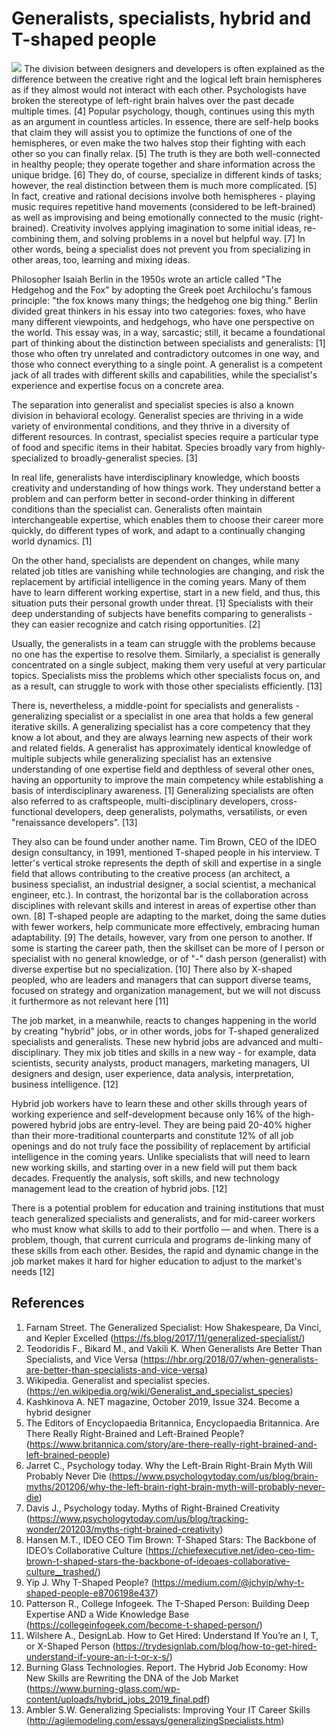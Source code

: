 # Generalists, specialists, hybrid and T-shaped people

![](../../images/generalists-specialists-hybrid-t-shaped-people.svg) The
division between designers and developers is often explained as the difference
between the creative right and the logical left brain hemispheres as if they
almost would not interact with each other. Psychologists have broken the
stereotype of left-right brain halves over the past decade multiple times. [4]
Popular psychology, though, continues using this myth as an argument in
countless articles. In essence, there are self-help books that claim they will
assist you to optimize the functions of one of the hemispheres, or even make the
two halves stop their fighting with each other so you can finally relax. [5] The
truth is they are both well-connected in healthy people; they operate together
and share information across the unique bridge. [6] They do, of course,
specialize in different kinds of tasks; however, the real distinction between
them is much more complicated. [5] In fact, creative and rational decisions
involve both hemispheres - playing music requires repetitive hand movements
(considered to be left-brained) as well as improvising and being emotionally
connected to the music (right-brained). Creativity involves applying imagination
to some initial ideas, re-combining them, and solving problems in a novel but
helpful way. [7] In other words, being a specialist does not prevent you from
specializing in other areas, too, learning and mixing ideas.

Philosopher Isaiah Berlin in the 1950s wrote an article called "The Hedgehog and
the Fox" by adopting the Greek poet Archilochu's famous principle: "the fox
knows many things; the hedgehog one big thing." Berlin divided great thinkers in
his essay into two categories: foxes, who have many different viewpoints, and
hedgehogs, who have one perspective on the world. This essay was, in a way,
sarcastic; still, it became a foundational part of thinking about the
distinction between specialists and generalists: [1] those who often try
unrelated and contradictory outcomes in one way, and those who connect
everything to a single point. A generalist is a competent jack of all trades
with different skills and capabilities, while the specialist's experience and
expertise focus on a concrete area.

The separation into generalist and specialist species is also a known division
in behavioral ecology. Generalist species are thriving in a wide variety of
environmental conditions, and they thrive in a diversity of different resources.
In contrast, specialist species require a particular type of food and specific
items in their habitat. Species broadly vary from highly-specialized to
broadly-generalist species. [3]

In real life, generalists have interdisciplinary knowledge, which boosts
creativity and understanding of how things work. They understand better a
problem and can perform better in second-order thinking in different conditions
than the specialist can. Generalists often maintain interchangeable expertise,
which enables them to choose their career more quickly, do different types of
work, and adapt to a continually changing world dynamics. [1]

On the other hand, specialists are dependent on changes, while many related job
titles are vanishing while technologies are changing, and risk the replacement
by artificial intelligence in the coming years. Many of them have to learn
different working expertise, start in a new field, and thus, this situation puts
their personal growth under threat. [1] Specialists with their deep
understanding of subjects have benefits comparing to generalists - they can
easier recognize and catch rising opportunities. [2]

Usually, the generalists in a team can struggle with the problems because no one
has the expertise to resolve them. Similarly, a specialist is generally
concentrated on a single subject, making them very useful at very particular
topics. Specialists miss the problems which other specialists focus on, and as a
result, can struggle to work with those other specialists efficiently. [13]

There is, nevertheless, a middle-point for specialists and generalists -
generalizing specialist or a specialist in one area that holds a few general
iterative skills. A generalizing specialist has a core competency that they know
a lot about, and they are always learning new aspects of their work and related
fields. A generalist has approximately identical knowledge of multiple subjects
while generalizing specialist has an extensive understanding of one expertise
field and depthless of several other ones, having an opportunity to improve the
main competency while establishing a basis of interdisciplinary awareness. [1]
Generalizing specialists are often also referred to as craftspeople,
multi-disciplinary developers, cross-functional developers, deep generalists,
polymaths, versatilists, or even "renaissance developers". [13]

They also can be found under another name. Tim Brown, CEO of the IDEO design
consultancy, in 1991, mentioned T-shaped people in his interview. T letter's
vertical stroke represents the depth of skill and expertise in a single field
that allows contributing to the creative process (an architect, a business
specialist, an industrial designer, a social scientist, a mechanical engineer,
etc.). In contrast, the horizontal bar is the collaboration across disciplines
with relevant skills and interest in areas of expertise other than own. [8]
T-shaped people are adapting to the market, doing the same duties with fewer
workers, help communicate more effectively, embracing human adaptability. [9]
The details, however, vary from one person to another. If some is starting the
career path, then the skillset can be more of I person or specialist with no
general knowledge, or of "-" dash person (generalist) with diverse expertise but
no specialization. [10] There also by X-shaped peopled, who are leaders and
managers that can support diverse teams, focused on strategy and organization
management, but we will not discuss it furthermore as not relevant here [11]

The job market, in a meanwhile, reacts to changes happening in the world by
creating "hybrid" jobs, or in other words, jobs for T-shaped generalized
specialists and generalists. These new hybrid jobs are advanced and
multi-disciplinary. They mix job titles and skills in a new way - for example,
data scientists, security analysts, product managers, marketing managers, UI
designers and design, user experience, data analysis, interpretation, business
intelligence. [12]

Hybrid job workers have to learn these and other skills through years of working
experience and self-development because only 16% of the high-powered hybrid jobs
are entry-level. They are being paid 20-40% higher than their more-traditional
counterparts and constitute 12% of all job openings and do not truly face the
possibility of replacement by artificial intelligence in the coming years.
Unlike specialists that will need to learn new working skills, and starting over
in a new field will put them back decades. Frequently the analysis, soft skills,
and new technology management lead to the creation of hybrid jobs. [12]

There is a potential problem for education and training institutions that must
teach generalized specialists and generalists, and for mid-career workers who
must know what skills to add to their portfolio — and when. There is a problem,
though, that current curricula and programs de-linking many of these skills from
each other. Besides, the rapid and dynamic change in the job market makes it
hard for higher education to adjust to the market's needs [12]

## References

1. Farnam Street. The Generalized Specialist: How Shakespeare, Da Vinci, and
   Kepler Excelled (https://fs.blog/2017/11/generalized-specialist/)
2. Teodoridis F., Bikard M., and Vakili K. When Generalists Are Better Than
   Specialists, and Vice Versa
   (https://hbr.org/2018/07/when-generalists-are-better-than-specialists-and-vice-versa)
3. Wikipedia. Generalist and specialist species.
   (https://en.wikipedia.org/wiki/Generalist_and_specialist_species)
4. Kashkinova A. NET magazine, October 2019, Issue 324. Become a hybrid designer
5. The Editors of Encyclopaedia Britannica, Encyclopaedia Britannica. Are There
   Really Right-Brained and Left-Brained People?
   (https://www.britannica.com/story/are-there-really-right-brained-and-left-brained-people)
6. Jarret C., Psychology today. Why the Left-Brain Right-Brain Myth Will
   Probably Never Die
   (https://www.psychologytoday.com/us/blog/brain-myths/201206/why-the-left-brain-right-brain-myth-will-probably-never-die)
7. Davis J., Psychology today. Myths of Right-Brained Creativity
   (https://www.psychologytoday.com/us/blog/tracking-wonder/201203/myths-right-brained-creativity)
8. Hansen M.T., IDEO CEO Tim Brown: T-Shaped Stars: The Backbone of IDEO’s
   Collaborative Culture
   (https://chiefexecutive.net/ideo-ceo-tim-brown-t-shaped-stars-the-backbone-of-ideoaes-collaborative-culture__trashed/)
9. Yip J. Why T-Shaped People?
   (https://medium.com/@jchyip/why-t-shaped-people-e8706198e437)
10. Patterson R., College Infogeek. The T-Shaped Person: Building Deep Expertise
    AND a Wide Knowledge Base
    (https://collegeinfogeek.com/become-t-shaped-person/)
11. Wilshere A., DesignLab. How to Get Hired: Understand If You’re an I, T, or
    X-Shaped Person
    (https://trydesignlab.com/blog/how-to-get-hired-understand-if-youre-an-i-t-or-x-s/)
12. Burning Glass Technologies. Report. The Hybrid Job Economy: How New Skills
    are Rewriting the DNA of the Job Market
    (https://www.burning-glass.com/wp-content/uploads/hybrid_jobs_2019_final.pdf)
13. Ambler S.W. Generalizing Specialists: Improving Your IT Career Skills
    (http://agilemodeling.com/essays/generalizingSpecialists.htm)
